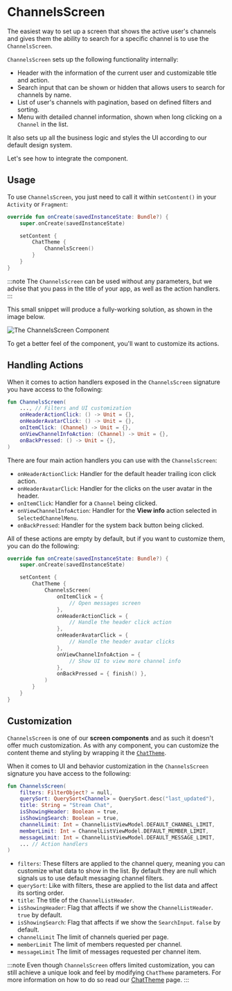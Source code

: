 # ChannelsScreen

The easiest way to set up a screen that shows the active user's channels and gives them the ability to search for a specific channel is to use the `ChannelsScreen`.

`ChannelsScreen` sets up the following functionality internally:

* Header with the information of the current user and customizable title and action.
* Search input that can be shown or hidden that allows users to search for channels by name.
* List of user's channels with pagination, based on defined filters and sorting.
* Menu with detailed channel information, shown when long clicking on a `Channel` in the list.

It also sets up all the business logic and styles the UI according to our default design system.

Let's see how to integrate the component.

## Usage

To use `ChannelsScreen`, you just need to call it within `setContent()` in your `Activity` or `Fragment`:

```kotlin
override fun onCreate(savedInstanceState: Bundle?) {
    super.onCreate(savedInstanceState)

    setContent {
        ChatTheme {
            ChannelsScreen()
        }
    }
}
```

:::note 
The `ChannelsScreen` can be used without any parameters, but we advise that you pass in the title of your app, as well as the action handlers.
:::

This small snippet will produce a fully-working solution, as shown in the image below.

![The ChannelsScreen Component](../../assets/compose_default_channels_screen_component.png) 

To get a better feel of the component, you'll want to customize its actions.

## Handling Actions

When it comes to action handlers exposed in the `ChannelsScreen` signature you have access to the following:

```kotlin
fun ChannelsScreen(
    ..., // Filters and UI customization
    onHeaderActionClick: () -> Unit = {},
    onHeaderAvatarClick: () -> Unit = {},
    onItemClick: (Channel) -> Unit = {},
    onViewChannelInfoAction: (Channel) -> Unit = {},
    onBackPressed: () -> Unit = {},
)
```

There are four main action handlers you can use with the `ChannelsScreen`:

* `onHeaderActionClick`: Handler for the default header trailing icon click action.
* `onHeaderAvatarClick`: Handler for the clicks on the user avatar in the header.  
* `onItemClick`: Handler for a `Channel` being clicked.
* `onViewChannelInfoAction`: Handler for the **View info** action selected in `SelectedChannelMenu`. 
* `onBackPressed`: Handler for the system back button being clicked.

All of these actions are empty by default, but if you want to customize them, you can do the following:

```kotlin
override fun onCreate(savedInstanceState: Bundle?) {
    super.onCreate(savedInstanceState)

    setContent {
        ChatTheme {
            ChannelsScreen(
                onItemClick = {
                    // Open messages screen          
                },
                onHeaderActionClick = {
                    // Handle the header click action
                },
                onHeaderAvatarClick = {
                    // Handle the header avatar clicks
                },
                onViewChannelInfoAction = {
                    // Show UI to view more channel info
                },
                onBackPressed = { finish() },
            )
        }
    }
}
```

## Customization

`ChannelsScreen` is one of our **screen components** and as such it doesn't offer much customization. As with any component, you can customize the content theme and styling by wrapping it the [`ChatTheme`](../03-general-customization/01-chat-theme.mdx).

When it comes to UI and behavior customization in the `ChannelsScreen` signature you have access to the following:

```kotlin
fun ChannelsScreen(
    filters: FilterObject? = null,
    querySort: QuerySort<Channel> = QuerySort.desc("last_updated"),
    title: String = "Stream Chat",
    isShowingHeader: Boolean = true,
    isShowingSearch: Boolean = true,
    channelLimit: Int = ChannelListViewModel.DEFAULT_CHANNEL_LIMIT,
    memberLimit: Int = ChannelListViewModel.DEFAULT_MEMBER_LIMIT,
    messageLimit: Int = ChannelListViewModel.DEFAULT_MESSAGE_LIMIT,
    ... // Action handlers
)
```

* `filters`: These filters are applied to the channel query, meaning you can customize what data to show in the list. By default they are null which signals us to use default messaging channel filters.
* `querySort`: Like with filters, these are applied to the list data and affect its sorting order.
* `title`: The title of the `ChannelListHeader`.
* `isShowingHeader`: Flag that affects if we show the `ChannelListHeader`. `true` by default.
* `isShowingSearch`: Flag that affects if we show the `SearchInput`. `false` by default.
* `channelLimit` The limit of channels queried per page.
* `memberLimit` The limit of members requested per channel.
* `messageLimit` The limit of messages requested per channel item.

:::note
Even though `ChannelsScreen` offers limited customization, you can still achieve a unique look and feel by modifying `ChatTheme` parameters.
For more information on how to do so read our [ChatTheme](../03-general-customization/01-chat-theme.mdx) page.
:::

<!-- TODO WIP PAGE If you want to build a custom Channels screen UI or override the default the behavior, follow our Building Custom Screens (../07-guides/05-building-custom-screens.mdx) guide. -->
